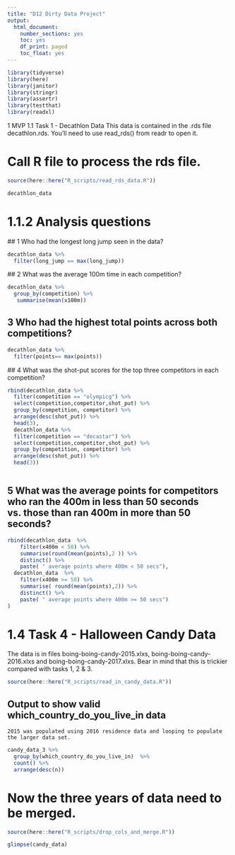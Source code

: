 ```yaml
---
title: "D12 Dirty Data Project"
output:
  html_document: 
    number_sections: yes
    toc: yes
    df_print: paged
    toc_float: yes
---
```


```r
library(tidyverse)
library(here)
library(janitor)
library(stringr)
library(assertr)
library(testthat)
library(readxl)
```

1 MVP
1.1 Task 1 - Decathlon Data
This data is contained in the .rds file decathlon.rds. You’ll need to use read_rds() from readr to open it.

# Call R file to process the rds file.

```r
source(here::here("R_scripts/read_rds_data.R"))
```

```r
decathlon_data  
```


# 1.1.2 Analysis questions
  ## 1 Who had the longest long jump seen in the data?
```r
decathlon_data %>% 
  filter(long_jump == max(long_jump))
```

  ## 2 What was the average 100m time in each competition?
```r
decathlon_data %>% 
  group_by(competition) %>%
   summarise(mean(x100m))
```
  
## 3 Who had the highest total points across both competitions?
```r
decathlon_data %>% 
  filter(points== max(points))
```
  ## 4 What was the shot-put scores for the top three competitors in each competition?
```r
rbind(decathlon_data %>% 
  filter(competition == "olympicg") %>%
  select(competition,competitor,shot_put) %>%
  group_by(competition, competitor) %>%
  arrange(desc(shot_put)) %>%
  head(3), 
  decathlon_data %>% 
  filter(competition == "decastar") %>%
  select(competition,competitor,shot_put) %>%
  group_by(competition, competitor) %>%
  arrange(desc(shot_put)) %>%
  head(3))



```
  
## 5 What was the average points for competitors who ran the 400m in less than 50 seconds vs. those than ran 400m in more than 50 seconds?

```r
rbind(decathlon_data  %>%
    filter(x400m < 50) %>%
    summarise(round(mean(points),2 )) %>%
    distinct() %>%
    paste( " average points where 400m < 50 secs"),
  decathlon_data  %>%
    filter(x400m >= 50) %>%
    summarise( round(mean(points),2)) %>%
    distinct() %>%
    paste( " average points where 400m >= 50 secs")
)

```

# 1.4 Task 4 - Halloween Candy Data
The data is in files boing-boing-candy-2015.xlxs, boing-boing-candy-2016.xlxs and boing-boing-candy-2017.xlxs. Bear in mind that this is trickier compared with tasks 1, 2 & 3.

```r

source(here::here("R_scripts/read_in_candy_data.R"))


```

## Output to show valid which_country_do_you_live_in data
    2015 was populated using 2016 residence data and looping to populate
    the larger data set.

```r
candy_data_3 %>%
  group_by(which_country_do_you_live_in)  %>%
  count() %>%
  arrange(desc(n))

```
# Now the three years of data need to be merged. 

```r

source(here::here("R_scripts/drop_cols_and_merge.R"))

```

```r
glimpse(candy_data)

```











